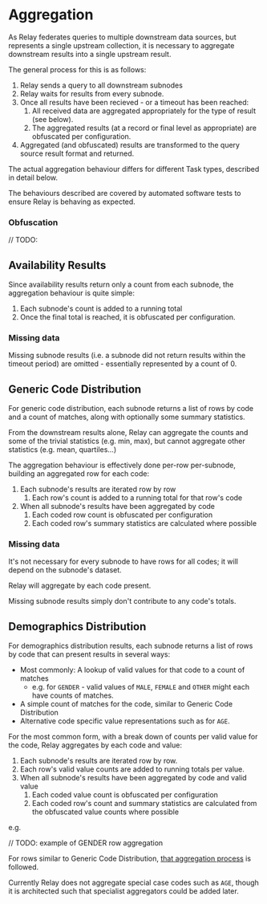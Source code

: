 # Aggregation

As Relay federates queries to multiple downstream data sources, but represents a single upstream collection,
it is necessary to aggregate downstream results into a single upstream result.

The general process for this is as follows:

1. Relay sends a query to all downstream subnodes
1. Relay waits for results from every subnode.
1. Once all results have been recieved - or a timeout has been reached:
    1. All received data are aggregated appropriately for the type of result (see below).
    1. The aggregated results (at a record or final level as appropriate) are obfuscated per configuration.
1. Aggregated (and obfuscated) results are transformed to the query source result format and returned.

The actual aggregation behaviour differs for different Task types, described in detail below.

The behaviours described are covered by automated software tests to ensure Relay is behaving as expected.

### Obfuscation

// TODO:

## Availability Results

Since availability results return only a count from each subnode, the aggregation behaviour is quite simple:

1. Each subnode's count is added to a running total
1. Once the final total is reached, it is obfuscated per configuration.

### Missing data

Missing subnode results (i.e. a subnode did not return results within the timeout period) are omitted - essentially represented by a count of 0.

## Generic Code Distribution

For generic code distribution, each subnode returns a list of rows by code and a count of matches, along with optionally some summary statistics.

From the downstream results alone, Relay can aggregate the counts and some of the trivial statistics (e.g. min, max), but cannot aggregate other statistics (e.g. mean, quartiles...)

The aggregation behaviour is effectively done per-row per-subnode, building an aggregated row for each code:

1. Each subnode's results are iterated row by row
    1. Each row's count is added to a running total for that row's code
1. When all subnode's results have been aggregated by code
    1. Each coded row count is obfuscated per configuration
    1. Each coded row's summary statistics are calculated where possible

### Missing data

It's not necessary for every subnode to have rows for all codes; it will depend on the subnode's dataset.

Relay will aggregate by each code present.

Missing subnode results simply don't contribute to any code's totals.

## Demographics Distribution

For demographics distribution results, each subnode returns a list of rows by code that can present results in several ways:

- Most commonly: A lookup of valid values for that code to a count of matches
    - e.g. for `GENDER` - valid values of `MALE`, `FEMALE` and `OTHER` might each have counts of matches.
- A simple count of matches for the code, similar to Generic Code Distribution
- Alternative code specific value representations such as for `AGE`.

For the most common form, with a break down of counts per valid value for the code, Relay aggregates by each code and value:

1. Each subnode's results are iterated row by row.
1. Each row's valid value counts are added to running totals per value.
1. When all subnode's results have been aggregated by code and valid value
    1. Each coded value count is obfuscated per configuration
    1. Each coded row's count and summary statistics are calculated from the obfuscated value counts where possible

e.g.

// TODO: example of GENDER row aggregation

For rows similar to Generic Code Distribution, [that aggregation process](#generic-code-distribution) is followed.

Currently Relay does not aggregate special case codes such as `AGE`, though it is architected such that specialist aggregators could be added later.